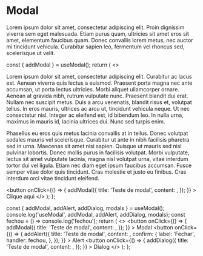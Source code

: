 
<Meta title="Notification/Modal" component={Modal} />

# Modal

Lorem ipsum dolor sit amet, consectetur adipiscing elit. Proin dignissim viverra sem eget malesuada. Etiam purus quam, ultricies sit amet eros sit amet, elementum faucibus quam. Donec convallis lorem metus, nec auctor mi tincidunt vehicula. Curabitur sapien leo, fermentum vel rhoncus sed, scelerisque ut velit.

  const { addModal } = useModal();
  return (
    <>
      <p>
        Lorem ipsum dolor sit amet, consectetur adipiscing elit. Curabitur ac
        lacus est. Aenean viverra quis lectus a euismod. Praesent porta magna
        nec ante accumsan, ut porta lectus ultricies. Morbi aliquet ullamcorper
        ornare. Aenean at gravida nibh, rutrum vulputate nunc. Praesent blandit
        dui erat. Nullam nec suscipit metus. Duis a arcu venenatis, blandit
        risus et, volutpat tellus. In eros mauris, ultrices ac arcu ut,
        tincidunt vehicula neque. Ut nec consectetur nisl. Integer ac eleifend
        est, id bibendum leo. In nulla urna, maximus in mauris id, lacinia
        ultrices dui. Nunc sed turpis enim.
      </p>
      <p>
        Phasellus eu eros quis metus lacinia convallis at in tellus. Donec
        volutpat sodales mauris vel scelerisque. Curabitur ut ante in nibh
        facilisis pharetra sed in urna. Maecenas sit amet nisi sapien. Quisque
        ut mauris sed nisl pulvinar lobortis. Donec mollis purus in facilisis
        volutpat. Morbi vulputate, lectus sit amet vulputate lacinia, magna nisl
        volutpat urna, vitae interdum tortor dui vel ligula. Etiam nec diam eget
        ipsum faucibus accumsan. Fusce semper vitae dolor quis tincidunt. Cras
        molestie et justo eu finibus. Cras interdum orci vitae tincidunt
        eleifend.
      </p>
      <button
        onClick={() => {
          addModal({
            title: 'Teste de modal',
            content: <ModalContent />,
          });
        }}
      >
        Clique aqui
      </button>
    </>
  );
};

  const { addModal, addAlert, addDialog, modals } = useModal();
  console.log('useModal', addModal, addAlert, addDialog, modals);
  const fechou = () => console.log('fechou');
  return (
    <>
      <button
        onClick={() => {
          addModal({
            title: 'Teste de modal',
            content: <ModalContent />,
          });
        }}
      >
        Modal
      </button>
      <button
        onClick={() => {
          addAlert({
            title: 'Teste de modal',
            content: <ModalContent />,
            confirm: {
              label: 'Fechar',
              handler: fechou,
            },
          });
        }}
      >
        Alert
      </button>
      <button
        onClick={() => {
          addDialog({
            title: 'Teste de modal',
            content: <ModalContent />,
          });
        }}
      >
        Dialog
      </button>
    </>
  );
};

<Preview>
  <Story name="base">
    <ModalProvider>
      <ActionButtonModal />
    </ModalProvider>
  </Story>
</Preview>
